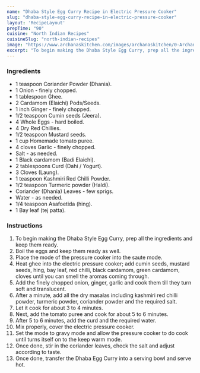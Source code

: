 ---
name: "Dhaba Style Egg Curry Recipe in Electric Pressure Cooker"
slug: "dhaba-style-egg-curry-recipe-in-electric-pressure-cooker"
layout: 'RecipeLayout'
prepTime: "90"
cuisine: "North Indian Recipes"
cuisineSlug: "north-indian-recipes"
image: "https://www.archanaskitchen.com/images/archanaskitchen/0-Archanas-Kitchen-Recipes/2018/Dhaba_Style_Egg_Curry_Recipe-3.jpg"
excerpt: "To begin making the Dhaba Style Egg Curry, prep all the ingredients and keep them ready"
---

### Ingredients

- 1 teaspoon Coriander Powder (Dhania).
- 1 Onion - finely chopped.
- 1 tablespoon Ghee.
- 2 Cardamom (Elaichi) Pods/Seeds.
- 1 inch Ginger - finely chopped.
- 1/2 teaspoon Cumin seeds (Jeera).
- 4 Whole Eggs - hard boiled.
- 4 Dry Red Chillies.
- 1/2 teaspoon Mustard seeds.
- 1 cup Homemade tomato puree.
- 4 cloves Garlic - finely chopped.
- Salt - as needed.
- 1 Black cardamom (Badi Elaichi).
- 2 tablespoons Curd (Dahi / Yogurt).
- 3 Cloves (Laung).
- 1 teaspoon Kashmiri Red Chilli Powder.
- 1/2 teaspoon Turmeric powder (Haldi).
- Coriander (Dhania) Leaves - few sprigs.
- Water - as needed.
- 1/4 teaspoon Asafoetida (hing).
- 1 Bay leaf (tej patta).

### Instructions

1. To begin making the Dhaba Style Egg Curry, prep all the ingredients and keep them ready.
1. Boil the eggs and keep them ready as well.
1. Place the mode of the pressure cooker into the saute mode.
1. Heat ghee into the electric pressure cooker; add cumin seeds, mustard seeds, hing, bay leaf, red chilli, black cardamom, green cardamom, cloves until you can smell the aromas coming through.
1. Add the finely chopped onion, ginger, garlic and cook them till they turn soft and translucent.
1. After a minute, add all the dry masalas including kashmiri red chilli powder, turmeric powder, coriander powder and the required salt.
1. Let it cook for about 3 to 4 minutes.
1. Next, add the tomato puree and cook for about 5 to 6 minutes.
1. After 5 to 6 minutes, add the curd and the required water.
1. Mix properly, cover the electric pressure cooker.
1. Set the mode to gravy mode and allow the pressure cooker to do cook until turns itself on to the keep warm mode.
1. Once done, stir in the coriander leaves, check the salt and adjust according to taste.
1. Once done, transfer the Dhaba Egg Curry into a serving bowl and serve hot.

